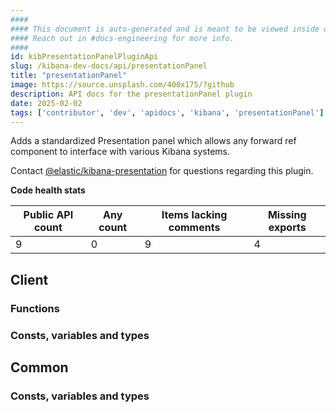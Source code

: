 ```yaml
---
####
#### This document is auto-generated and is meant to be viewed inside our experimental, new docs system.
#### Reach out in #docs-engineering for more info.
####
id: kibPresentationPanelPluginApi
slug: /kibana-dev-docs/api/presentationPanel
title: "presentationPanel"
image: https://source.unsplash.com/400x175/?github
description: API docs for the presentationPanel plugin
date: 2025-02-02
tags: ['contributor', 'dev', 'apidocs', 'kibana', 'presentationPanel']
---
```


Adds a standardized Presentation panel which allows any forward ref component to interface with various Kibana systems.

Contact [@elastic/kibana-presentation](https://github.com/orgs/elastic/teams/kibana-presentation) for questions regarding this plugin.

**Code health stats**

| Public API count  | Any count | Items lacking comments | Missing exports |
|-------------------|-----------|------------------------|-----------------|
| 9 | 0 | 9 | 4 |

## Client

### Functions
<DocDefinitionList data={presentationPanelObj.client.functions}/>

### Consts, variables and types
<DocDefinitionList data={presentationPanelObj.client.misc}/>

## Common

### Consts, variables and types
<DocDefinitionList data={presentationPanelObj.common.misc}/>


